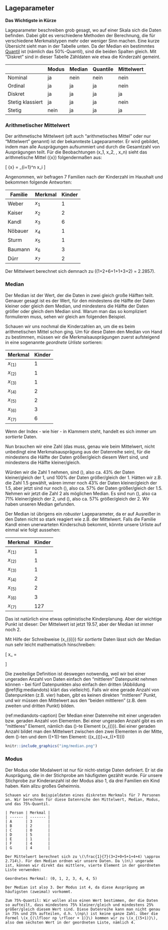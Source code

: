 ## Lageparameter {#lageparameter}

**Das Wichtigste in Kürze**

Lageparameter beschreiben grob gesagt, wo auf einer Skala sich die Daten befinden. Dabei gibt es verschiedene Methoden der Berechnung, die für verschiedene Merkmalstypen mehr oder weniger Sinn machen. Eine kurze Übersicht sieht man in der Tabelle unten. Da der Median ein bestimmtes [Quantil](#sec-quantile) ist (nämlich das 50%-Quantil), sind die beiden Spalten gleich. Mit "Diskret" sind in dieser Tabelle Zähldaten wie etwa die Kinderzahl gemeint.

|                  | Modus | Median | Quantile | Mittelwert |
| ---------------- | ----- | ------ | -------- | ---------- |
| Nominal          | ja    | nein   | nein     | nein       |
| Ordinal          | ja    | ja     | ja       | nein       |
| Diskret          | ja    | ja     | ja       | ja         |
| Stetig klassiert | ja    | ja     | ja       | nein       |
| Stetig           | nein  | ja     | ja       | ja         |

### Arithmetischer Mittelwert {#sec-mittelwert}

Der arithmetische Mittelwert (oft auch "arithmetisches Mittel" oder nur "Mittelwert" genannt) ist der bekannteste Lageparameter. Er wird gebildet, indem man alle Ausprägungen aufsummiert und durch die Gesamtzahl von Ausprägungen teilt. Für die Beobachtungen \(x_1, x_2, \ldots, x_n\) sieht das arithmetische Mittel \(\bar{x}\) folgendermaßen aus:

\[ \bar{x} = \frac{1}{n} \sum_{i=1}^n x_i \]

Angenommen, wir befragen 7 Familien nach der Kinderzahl im Haushalt und bekommen folgende Antworten:

| Familie | Merkmal | Kinder |
| ------- | ------- | ------ |
| Weber   | $x_1$   | 1      |
| Kaiser  | $x_2$   | 2      |
| Kandl   | $x_3$   | 6      |
| Nöbauer | $x_4$   | 1      |
| Sturm   | $x_5$   | 1      |
| Baumann | $x_6$   | 3      |
| Dürr    | $x_7$   | 2      |


Der Mittelwert berechnet sich demnach zu \(\frac{1}{7}(1+2+6+1+1+3+2) = 2.2857\).

### Median {#sec-median}

Der Median ist der Wert, der die Daten in zwei gleich große Hälften teilt. Genauer gesagt ist es der Wert, für den mindestens die Hälfte der Daten kleiner oder gleich dem Median, und mindestens die Hälfte der Daten größer oder gleich dem Median sind. Warum man das so kompliziert formulieren muss, sehen wir gleich am folgenden Beispiel.

Schauen wir uns nochmal die Kinderzahlen an, um die es beim arithmetischen Mittel schon ging. Um für diese Daten den Median von Hand zu bestimmen, müssen wir die Merkmalsausprägungen zuerst aufsteigend in eine sogenannte *geordnete Urliste* sortieren:

| Merkmal   | Kinder |
| --------- | ------ |
| $x_{(1)}$ | 1      |
| $x_{(2)}$ | 1      |
| $x_{(3)}$ | 1      |
| $x_{(4)}$ | 2      |
| $x_{(5)}$ | 2      |
| $x_{(6)}$ | 3      |
| $x_{(7)}$ | 6      |

Wenn der Index - wie hier - in Klammern steht, handelt es sich immer um *sortierte* Daten.

Nun brauchen wir eine Zahl (das muss, genau wie beim Mittelwert, nicht unbedingt eine Merkmalsausprägung aus der Datenreihe sein), für die mindestens die Hälfte der Daten größer/gleich diesem Wert sind, und mindestens die Hälfte kleiner/gleich.

Würden wir die Zahl 1 nehmen, sind \(\frac{3}{7}\), also ca. 43% der Daten kleiner/gleich der 1, und 100% der Daten größer/gleich der 1. Hätten wir z.B. die Zahl 1.5 gewählt, wären immer noch 43% der Daten kleiner/gleich der 1.5, aber jetzt sind nur noch \(\frac{4}{7}\), also ca. 57\% der Daten größer/gleich der 1.5. Nehmen wir jetzt die Zahl 2 als möglichen Median. Es sind nun \(\frac{5}{7}\), also ca 71% kleiner/gleich der 2, und \(\frac{4}{7}\), also ca. 57% größer/gleich der 2. Wir haben unseren Median gefunden.

Der Median ist übrigens ein *robuster* Lageparameter, da er auf Ausreißer in den Daten nicht so stark reagiert wie z.B. der Mittelwert. Falls die Familie Kandl einen unerwarteten Kinderschub bekommt, könnte unsere Urliste auf einmal wie folgt aussehen:

| Merkmal   | Kinder |
| --------- | ------ |
| $x_{(1)}$ | 1      |
| $x_{(2)}$ | 1      |
| $x_{(3)}$ | 1      |
| $x_{(4)}$ | 2      |
| $x_{(5)}$ | 2      |
| $x_{(6)}$ | 3      |
| $x_{(7)}$ | 127    |

Das ist natürlich eine etwas optimistische Kinderplanung. Aber der wichtige Punkt ist dieser: Der Mittelwert ist jetzt 19.57, aber der Median ist immer noch 2.

Mit Hilfe der Schreibweise \(x_{(i)}\) für *sortierte* Daten lässt sich der Median nun sehr leicht mathematisch hinschreiben:

\[ x_\mathrm{med} = \begin{cases} x_{(\frac{n+1}{2})} & n \text{ ungerade}\\ \frac{1}{2} (x_{(\frac{n}{2})} + x_{(\frac{n}{2}+1)}) & n \text{ gerade} \end{cases} \]

Die zweiteilige Definition ist deswegen notwendig, weil wir bei einer ungeraden Anzahl von Daten einfach den "mittleren" Datenpunkt nehmen können - bei fünf Datenpunkten also einfach den dritten (Abbildung \@ref(fig:mediandots) klärt das vielleicht). Falls wir eine gerade Anzahl von Datenpunkten (z.B. vier) haben, gibt es keinen direkten "mittleren" Punkt, und wir müssen den Mittelwert aus den "beiden mittleren" (z.B. dem zweiten und dritten Punkt) bilden.

(ref:mediandots-caption) Der Median einer Datenreihe mit einer ungeraden bzw. geraden Anzahl von Elementen. Bei einer ungeraden Anzahl gibt es ein "mittleres" Element, nämlich das \(\frac{n+1}{2}\)-te Element \(x_{(\frac{n+1}{2})}\). Bei einer geraden Anzahl bildet man den Mittelwert zwischen den zwei Elementen in der Mitte, dem \(\frac{n}{2}\)-ten und dem \((\frac{n}{2}+1)\)-ten Element: \(\frac{1}{2}(x_{(\frac{n}{2})}+x_{(\frac{n}{2}+1)})\)

```r
knitr::include_graphics("img/median.png")
```

### Modus

Der Modus oder Modalwert ist nur für nicht-stetige Daten definiert. Er ist die Ausprägung, die in der Stichprobe am häufigsten gezählt wurde. Für unsere Stichprobe zur Kinderanzahl ist der Modus also 1, da drei Familien ein Kind haben. Kein allzu großes Geheimnis.

```exercise

Schauen wir uns Beispieldaten eines diskreten Merkmals für 7 Personen an. Wir berechnen für diese Datenreihe den Mittelwert, Median, Modus, und das 75%-Quantil.

| Person | Merkmal |
| ------ | ------- |
| A      | 3       |
| B      | 2       |
| C      | 0       |
| D      | 5       |
| E      | 1       |
| F      | 4       |
| G      | 4       |

Der Mittelwert berechnet sich zu \(\frac{1}{7}(3+2+0+5+1+4+4) \approx 2.714\). Für den Median ordnen wir unsere Daten. Da \(n\) ungerade ist, können wir direkt das mittlere, vierte Element in der geordneten Liste verwenden:

Geordnetes Merkmal: (0, 1, 2, 3, 4, 4, 5)

Der Median ist also 3. Der Modus ist 4, da diese Ausprägung am häufigsten (zweimal) vorkommt.

Zum 75%-Quantil: Wir wollen also einen Wert bestimmen, der die Daten so aufteilt, dass mindestens 75% kleiner/gleich und mindestens 25% größer/gleich diesem Wert sind. Diese Datenreihe kann man nicht genau in 75% und 25% aufteilen, d.h. \(np\) ist keine ganze Zahl. Über die Formel \(x_{(\lfloor np \rfloor + 1)}\) kommen wir zu \(x_{(5+1)}\), also dem sechsten Wert in der geordneten Liste, nämlich 4.
```